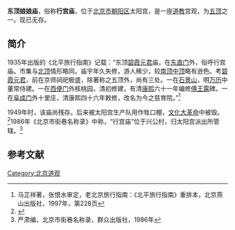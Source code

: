 '''东顶娘娘庙'''，俗称'''行宫庙'''，位于[[北京市|北京市]][[朝阳区_(北京市)|朝阳区]]太阳宫，是一座[[道教|道教]]宫观，为[[五顶|五顶]]之一。现已无存。

==简介==
1935年出版的《北平旅行指南》记载：“东顶[[碧霞元君|碧霞元君]]庙，在[[东直门|东直门]]外，俗呼行宫庙。市集与[[北顶娘娘庙|北顶]]情形略同。庙宇年久失修，游人稀少，较[[南顶娘娘庙|南顶]][[中顶娘娘庙|中顶]]略有逊色。考[[碧霞元君|碧霞元君]]，前在京师祠祀极盛，除著称之五顶外，尚有三处。一在[[石景山|石景山]]，明[[万历|万历]]中董常侍建。一在[[西便门|西便门]]外核桃园，清初修建，有清[[康熙|康熙]]六十一年编修[[傅王露|傅王露]]碑。一在[[阜成门|阜成门]]外十里庄，清康熙四十六年敕修，改名为今之慈育院。”<ref>马芷祥著，张恨水审定，老北京旅行指南：《北平旅行指南》重排本，北京燕山出版社，1997年，第228页</ref>

1949年时，该庙尚残存。后来被太阳宫生产队用作牲口棚，[[文化大革命|文化大革命]]中被毁。<ref>{{Cite web |url=http://www.daoisms.org/article/sort022/info-14336.html |title=北京的五顶娘娘庙，道教之音，2014-12-23 |access-date=2014-12-31 |archive-date=2019-05-12 |archive-url=https://web.archive.org/web/20190512001730/http://www.daoisms.org/article/sort022/info-14336.html }}</ref>1986年《北京市街巷名称录》中称，“行宫庙”位于兴公村，归太阳宫派出所管辖。<ref>严肃编，北京市街巷名称录，群众出版社，1986年</ref>

==参考文献==
{{reflist}}

{{老北京城}}
[[Category:北京道观|Category:北京道观]]